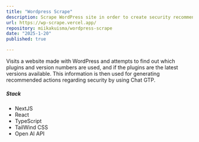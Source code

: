 ```yaml
---
title: "Wordpress Scrape"
description: Scrape WordPress site in order to create security recommendations
url: https://wp-scrape.vercel.app/
repository: miikakuisma/wordpress-scrape
date: "2025-1-20"
published: true

---
```


Visits a website made with WordPress and attempts to find out which plugins and version numbers are used, and if the plugins are the latest versions available. This information is then used for generating recommended actions regarding security by using Chat GTP.

##### Stack

- NextJS
- React
- TypeScript
- TailWind CSS
- Open AI API
